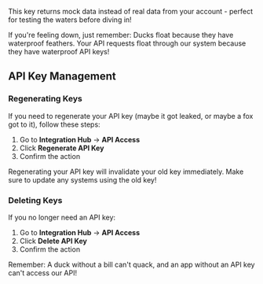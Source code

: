 
This key returns mock data instead of real data from your account - perfect for testing the waters before diving in!

<Note>
  If you're feeling down, just remember: Ducks float because they have waterproof feathers. Your API requests float through our system because they have waterproof API keys!
</Note>

## API Key Management

### Regenerating Keys

If you need to regenerate your API key (maybe it got leaked, or maybe a fox got to it), follow these steps:

1. Go to **Integration Hub** → **API Access**
2. Click **Regenerate API Key**
3. Confirm the action

<Warning>
  Regenerating your API key will invalidate your old key immediately. Make sure to update any systems using the old key!
</Warning>

### Deleting Keys

If you no longer need an API key:

1. Go to **Integration Hub** → **API Access**
2. Click **Delete API Key**
3. Confirm the action

Remember: A duck without a bill can't quack, and an app without an API key can't access our API!